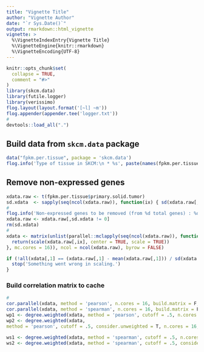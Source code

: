 ```yaml
---
title: "Vignette Title"
author: "Vignette Author"
date: "`r Sys.Date()`"
output: rmarkdown::html_vignette
vignette: >
  %\VignetteIndexEntry{Vignette Title}
  %\VignetteEngine{knitr::rmarkdown}
  %\VignetteEncoding{UTF-8}
---
```


```r
knitr::opts_chunk$set(
  collapse = TRUE,
  comment = "#>"
)
library(skcm.data)
library(futile.logger)
library(verissimo)
flog.layout(layout.format('[~l] ~m'))
flog.appender(appender.tee('logger.txt'))
#
devtools::load_all(".")
```

## Build data from `skcm.data` package

```r
data("fpkm.per.tissue", package = 'skcm.data')
flog.info('Type of tissue in SKCM:\n * %s', paste(names(fpkm.per.tissue), collapse = '\n * '))
```

## Remove non-expressed genes

```r
xdata.raw <- t(fpkm.per.tissue$primary.solid.tumor)
sd.xdata  <- sapply(seq(ncol(xdata.raw)), function(ix) { sd(xdata.raw[,ix]) })
#
flog.info('Non-expressed genes to be removed (from %d total genes) : %d', ncol(xdata.raw), sum(sd.xdata == 0))
xdata.raw <- xdata.raw[,sd.xdata != 0]
rm(sd.xdata)
#
xdata <- matrix(unlist(parallel::mclapply(seq(ncol(xdata.raw)), function(ix) { 
  return(scale(xdata.raw[,ix], center = TRUE, scale = TRUE))
}, mc.cores = 16)), ncol = ncol(xdata.raw), byrow = FALSE)

if (!all(xdata[,1] == (xdata.raw[,1] - mean(xdata.raw[,1])) / sd(xdata.raw[,1]))) {
  stop('Something went wrong in scaling.')
}
```

### Build correlation matrix to cache
```r
#
cor.parallel(xdata, method = 'pearson', n.cores = 16, build.matrix = F, base.dir = '../cache')
cor.parallel(xdata, method = 'spearman', n.cores = 16, build.matrix = F, base.dir = '../cache')
wp1 <- degree.weighted(xdata, method = 'pearson', cutoff = .5, n.cores = 16, base.dir = '../cache')
wp2 <- degree.weighted(xdata,
method = 'pearson', cutoff = .5, consider.unweighted = T, n.cores = 16, base.dir = '../cache')

ws1 <- degree.weighted(xdata, method = 'spearman', cutoff = .5, n.cores = 16, base.dir = '../cache')
ws2 <- degree.weighted(xdata, method = 'spearman', cutoff = .5, consider.unweighted = T, n.cores = 16, base.dir = '../cache')
```

